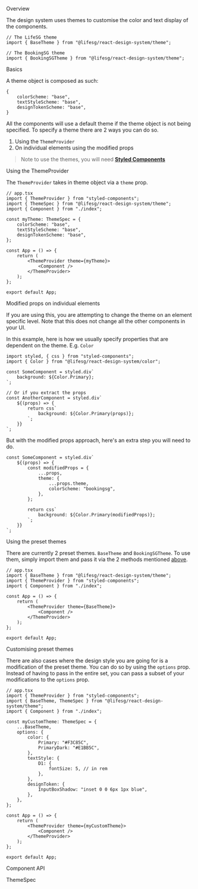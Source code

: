 
<Meta title="Getting started/Themes" />

<Title>Themes</Title>

<Secondary>Overview</Secondary>

The design system uses themes to customise the color and text display of the components.

```tsx
// The LifeSG theme
import { BaseTheme } from "@lifesg/react-design-system/theme";

// The BookingSG theme
import { BookingSGTheme } from "@lifesg/react-design-system/theme";
```

<Heading3>Basics</Heading3>

A theme object is composed as such:

```tsx
{
	colorScheme: "base",
	textStyleScheme: "base",
	designTokenScheme: "base",
}
```

All the components will use a default theme if the theme object is not being specified. To specify a theme there are 2 ways you can do so.

1. Using the `ThemeProvider`
2. On individual elements using the modified props

> Note to use the themes, you will need [**Styled Components**](https://styled-components.com/docs)

<Heading4>Using the ThemeProvider</Heading4>

The `ThemeProvider` takes in theme object via a `theme` prop.

```tsx
// app.tsx
import { ThemeProvider } from "styled-components";
import { ThemeSpec } from "@lifesg/react-design-system/theme";
import { Component } from "./index";

const myTheme: ThemeSpec = {
    colorScheme: "base",
    textStyleScheme: "base",
    designTokenScheme: "base",
};

const App = () => {
    return (
        <ThemeProvider theme={myTheme}>
            <Component />
        </ThemeProvider>
    );
};

export default App;
```

<Heading4>Modified props on individual elements</Heading4>

If you are using this, you are attempting to change the theme on an element specific level. Note that this does not
change all the other components in your UI.

In this example, here is how we usually specify properties that are dependent on the theme. E.g. `Color`

```tsx
import styled, { css } from "styled-components";
import { Color } from "@lifesg/react-design-system/color";

const SomeComponent = styled.div`
    background: ${Color.Primary};
`;

// Or if you extract the props
const AnotherComponent = styled.div`
    ${(props) => {
        return css`
            background: ${Color.Primary(props)};
        `;
    }}
`;
```

But with the modified props approach, here's an extra step you will need to do.

```tsx
const SomeComponent = styled.div`
    ${(props) => {
        const modifiedProps = {
            ...props,
            theme: {
                ...props.theme,
                colorScheme: "bookingsg",
            },
        };

        return css`
            background: ${Color.Primary(modifiedProps)};
        `;
    }}
`;
```

<Heading3>Using the preset themes</Heading3>

There are currently 2 preset themes. `BaseTheme` and `BookingSGTheme`. To use them, simply import them and pass it via the 2 methods mentioned [above](#basics).

```tsx
// app.tsx
import { BaseTheme } from "@lifesg/react-design-system/theme";
import { ThemeProvider } from "styled-components";
import { Component } from "./index";

const App = () => {
    return (
        <ThemeProvider theme={BaseTheme}>
            <Component />
        </ThemeProvider>
    );
};

export default App;
```

<Heading3>Customising preset themes</Heading3>

There are also cases where the design style you are going for is a modification of the preset theme. You can do so by using the `options` prop. Instead of having to pass in the entire set, you can pass a subset of your modifications to the `options` prop.

```tsx
// app.tsx
import { ThemeProvider } from "styled-components";
import { BaseTheme, ThemeSpec } from "@lifesg/react-design-system/theme";
import { Component } from "./index";

const myCustomTheme: ThemeSpec = {
    ...BaseTheme,
    options: {
        color: {
            Primary: "#F3C85C",
            PrimaryDark: "#E1BB5C",
        },
        textStyle: {
            D1: {
                fontSize: 5, // in rem
            },
        },
        designToken: {
            InputBoxShadow: "inset 0 0 6px 1px blue",
        },
    },
};

const App = () => {
    return (
        <ThemeProvider theme={myCustomTheme}>
            <Component />
        </ThemeProvider>
    );
};

export default App;
```

<Secondary>Component API</Secondary>

<Heading3>ThemeSpec</Heading3>

<PropsTable />
